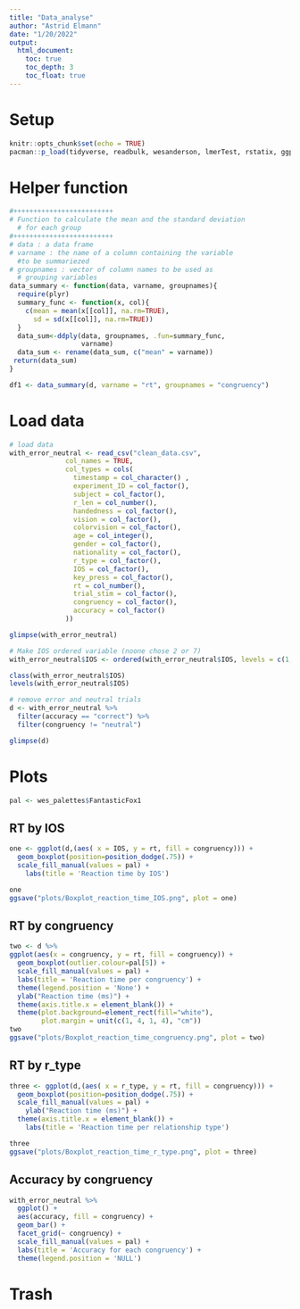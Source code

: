 ```yaml
---
title: "Data_analyse"
author: "Astrid Elmann"
date: "1/20/2022"
output:
  html_document:
    toc: true
    toc_depth: 3
    toc_float: true
---
```

# Setup

```r
knitr::opts_chunk$set(echo = TRUE)
pacman::p_load(tidyverse, readbulk, wesanderson, lmerTest, rstatix, ggpubr, plyr, dplyr)
```


# Helper function
```r
#+++++++++++++++++++++++++
# Function to calculate the mean and the standard deviation
  # for each group
#+++++++++++++++++++++++++
# data : a data frame
# varname : the name of a column containing the variable
  #to be summariezed
# groupnames : vector of column names to be used as
  # grouping variables
data_summary <- function(data, varname, groupnames){
  require(plyr)
  summary_func <- function(x, col){
    c(mean = mean(x[[col]], na.rm=TRUE),
      sd = sd(x[[col]], na.rm=TRUE))
  }
  data_sum<-ddply(data, groupnames, .fun=summary_func,
                  varname)
  data_sum <- rename(data_sum, c("mean" = varname))
 return(data_sum)
}
```

```r
df1 <- data_summary(d, varname = "rt", groupnames = "congruency")
```


# Load data
```r
# load data
with_error_neutral <- read_csv("clean_data.csv",
              col_names = TRUE,
              col_types = cols(
                timestamp = col_character() , 
                experiment_ID = col_factor(), 
                subject = col_factor(),
                r_len = col_number(),
                handedness = col_factor(),
                vision = col_factor(),
                colorvision = col_factor(),
                age = col_integer(),
                gender = col_factor(),
                nationality = col_factor(),
                r_type = col_factor(),
                IOS = col_factor(), 
                key_press = col_factor(),
                rt = col_number(),
                trial_stim = col_factor(),
                congruency = col_factor(),
                accuracy = col_factor()
              ))
```

```r
glimpse(with_error_neutral)
```

```r
# Make IOS ordered variable (noone chose 2 or 7)
with_error_neutral$IOS <- ordered(with_error_neutral$IOS, levels = c(1, 3, 4, 5, 6))

class(with_error_neutral$IOS)
levels(with_error_neutral$IOS)
```

```r
# remove error and neutral trials
d <- with_error_neutral %>% 
  filter(accuracy == "correct") %>% 
  filter(congruency != "neutral")
```

```r
glimpse(d)
```


# Plots

```r
pal <- wes_palettes$FantasticFox1
```

## RT by IOS

```r
one <- ggplot(d,(aes( x = IOS, y = rt, fill = congruency))) + 
  geom_boxplot(position=position_dodge(.75)) +
  scale_fill_manual(values = pal) +
    labs(title = 'Reaction time by IOS') 

one
ggsave("plots/Boxplot_reaction_time_IOS.png", plot = one)
```

## RT by congruency

```r
two <- d %>% 
ggplot(aes(x = congruency, y = rt, fill = congruency)) +
  geom_boxplot(outlier.colour=pal[5]) +
  scale_fill_manual(values = pal) +
  labs(title = 'Reaction time per congruency') +
  theme(legend.position = 'None') +
  ylab("Reaction time (ms)") +
  theme(axis.title.x = element_blank()) +
  theme(plot.background=element_rect(fill="white"),
        plot.margin = unit(c(1, 4, 1, 4), "cm"))
two
ggsave("plots/Boxplot_reaction_time_congruency.png", plot = two)

```

## RT by r_type
```r
three <- ggplot(d,(aes( x = r_type, y = rt, fill = congruency))) + 
  geom_boxplot(position=position_dodge(.75)) +
  scale_fill_manual(values = pal) +
    ylab("Reaction time (ms)") +
  theme(axis.title.x = element_blank()) +
    labs(title = 'Reaction time per relationship type') 

three
ggsave("plots/Boxplot_reaction_time_r_type.png", plot = three)
```

## Accuracy by congruency
```r
with_error_neutral %>% 
  ggplot() +
  aes(accuracy, fill = congruency) + 
  geom_bar() + 
  facet_grid(~ congruency) +
  scale_fill_manual(values = pal) +
  labs(title = 'Accuracy for each congruency') + 
  theme(legend.position = 'NULL')
```


# Trash


<!-- ```{r, echo=FALSE} -->
<!-- with_error_neutral %>% -->
<!--   filter( -->
<!--     accuracy == 'correct' -->
<!--     ) %>% -->
<!-- ggplot() + -->
<!--   aes(x = congruency, y = rt, color = congruency) + -->
<!--   # creating the geom points of the mean rt of  each congruency -->
<!--   stat_summary(fun = "mean", geom = "point", size = 3, color = pal[1:3]) + -->
<!--   # adding the error bars -->
<!--   stat_summary(fun.data = "mean_se", geom = "errorbar", width = .1, color = pal[1:3]) + -->
<!--   # adding the connecting line between the points -->
<!--   stat_summary(fun = 'mean', geom = 'line', color = pal[5], aes(group = 1)) + -->
<!--   theme(legend.position = 'None') + -->
<!--   labs(title = 'Mean RT of the Simon Task with SE errorbars') -->
<!-- ``` -->

<!-- ```{r, echo=FALSE} -->
<!-- ggplot(df1,(aes( x = congruency, y = rt, fill = congruency))) +  -->
<!--   geom_bar(stat = "identity", position=position_dodge()) + -->
<!--   geom_errorbar(aes(ymin=rt-sd, ymax=rt+sd), width=.2, -->
<!--                  position=position_dodge(.9)) + -->
<!--   scale_fill_manual(values = pal) + -->
<!--     ylab("Reaction time (ms)") + -->
<!--     theme(legend.position = 'None') + -->
<!--   theme(axis.title.x = element_blank()) + -->
<!--   theme(plot.background=element_rect(fill="white"), -->
<!--         plot.margin = unit(c(1, 5, 1, 4), "cm")) -->
<!-- ``` -->

<!-- ```{r, echo=FALSE} -->

<!-- mu <- ddply(d, "congruency", summarise, grp.mean = mean(rt)) -->

<!-- ggplot(d,(aes(x = rt, fill = congruency))) +  -->
<!--   geom_density(alpha=.4) + -->
<!--   geom_vline(data = mu, aes(xintercept=grp.mean, color=congruency), -->
<!--              linetype="solid") + -->
<!--   scale_fill_manual(values = pal[3:4]) + -->
<!--   scale_color_manual(values = pal[3:4]) + -->
<!--   labs(title = 'Density plot with mean line') -->
<!-- ``` -->

<!-- ```{r, echo=FALSE} -->
<!-- d %>% -->
<!-- ggplot() + -->
<!--   aes(x = IOS, y = rt, color = IOS) + -->
<!--   # creating the geom points of the mean rt of  each congruency -->
<!--   stat_summary(fun = "mean", geom = "point", size = 3, color = pal[1:3]) + -->
<!--   # adding the error bars -->
<!--   stat_summary(fun.data = "mean_se", geom = "errorbar", width = .1, color = pal[1:3]) + -->
<!--   # adding the connecting line between the points -->
<!--   stat_summary(fun = 'mean', geom = 'line', color = pal[5], aes(group = 1)) + -->
<!--   theme(legend.position = 'None') + -->
<!--   labs(title = 'Mean RT by IOS') -->
<!-- ``` -->

